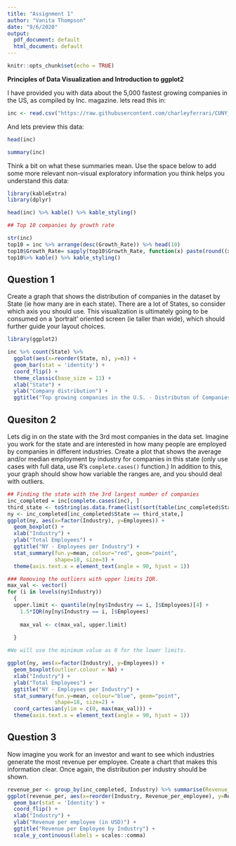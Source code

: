 ---
title: "Assignment 1"
author: "Vanita Thompson"
date: "9/6/2020"
output:
  pdf_document: default
  html_document: default
---

```{r setup, include=FALSE}
knitr::opts_chunk$set(echo = TRUE)
```


**Principles of Data Visualization and Introduction to ggplot2**

I have provided you with data about the 5,000 fastest growing companies in the US, as compiled by Inc. magazine. lets read this in:

```{r}
inc <- read.csv("https://raw.githubusercontent.com/charleyferrari/CUNY_DATA_608/master/module1/Data/inc5000_data.csv", header= TRUE)
```

And lets preview this data:

```{r}
head(inc)
```
```{r}
summary(inc)
```

Think a bit on what these summaries mean. Use the space below to add some more relevant non-visual exploratory information you think helps you understand this data:



```{r}
library(kableExtra)
library(dplyr)

head(inc) %>% kable() %>% kable_styling()

## Top 10 companies by growth rate

str(inc)
top10 = inc %>% arrange(desc(Growth_Rate)) %>% head(10)
top10$Growth_Rate= sapply(top10$Growth_Rate, function(x) paste(round((x), 2)))
top10%>% kable() %>% kable_styling()


```

## Question 1

Create a graph that shows the distribution of companies in the dataset by State (ie how many are in each state). There are a lot of States, so consider which axis you should use. This visualization is ultimately going to be consumed on a 'portrait' oriented screen (ie taller than wide), which should further guide your layout choices.

```{r}
library(ggplot2)

inc %>% count(State) %>%
  ggplot(aes(x=reorder(State, n), y=n)) +
  geom_bar(stat = 'identity') +
  coord_flip() +
  theme_classic(base_size = 11) +
  xlab("State") +
  ylab("Company distribution") +
  ggtitle("Top growing companies in the U.S. - Distributon of Companies by State")

```

## Quesiton 2

Lets dig in on the state with the 3rd most companies in the data set. Imagine you work for the state and are interested in how many people are employed by companies in different industries. Create a plot that shows the average and/or median employment by industry for companies in this state (only use cases with full data, use R's `complete.cases()` function.) In addition to this, your graph should show how variable the ranges are, and you should deal with outliers.

```{r}
## Finding the state with the 3rd largest number of companies
inc_completed = inc[complete.cases(inc), ]
third_state <- toString(as.data.frame(list(sort(table(inc_completed$State), decreasing = TRUE)))[3,1])
ny <- inc_completed[inc_completed$State == third_state,]
ggplot(ny, aes(x=factor(Industry), y=Employees)) +
  geom_boxplot() +
  xlab("Industry") +
  ylab("Total Employees") +
  ggtitle("NY - Employees per Industry") +
  stat_summary(fun.y=mean, colour="red", geom="point", 
               shape=18, size=3) +
  theme(axis.text.x = element_text(angle = 90, hjust = 1))
```

```{r}
### Removing the outliers with upper limits IQR.
max_val <- vector()
for (i in levels(ny$Industry))
  {
  upper.limit <- quantile(ny[ny$Industry == i, ]$Employees)[4] +
    1.5*IQR(ny[ny$Industry == i, ]$Employees)
    
    max_val <- c(max_val, upper.limit)
    
  }
```

```{r}
#We will use the minimum value as 0 for the lower limits.

ggplot(ny, aes(x=factor(Industry), y=Employees)) +
  geom_boxplot(outlier.colour = NA) +
  xlab("Industry") +
  ylab("Total Employees") +
  ggtitle("NY - Employees per Industry") +
  stat_summary(fun.y=mean, colour="blue", geom="point", 
               shape=18, size=2) +
  coord_cartesian(ylim = c(0, max(max_val))) +
  theme(axis.text.x = element_text(angle = 90, hjust = 1))
```


## Question 3

Now imagine you work for an investor and want to see which industries generate the most revenue per employee. Create a chart that makes this information clear. Once again, the distribution per industry should be shown.

```{r}
revenue_per <- group_by(inc_completed, Industry) %>% summarise(Revenue_per_employee = sum(Revenue) / sum(Employees))
ggplot(revenue_per, aes(x=reorder(Industry, Revenue_per_employee), y=Revenue_per_employee)) + 
  geom_bar(stat = 'Identity') +
  coord_flip() +
  xlab("Industry") +
  ylab("Revenue per employee (in USD)") +
  ggtitle("Revenue per Employee by Industry") +
  scale_y_continuous(labels = scales::comma)
```
